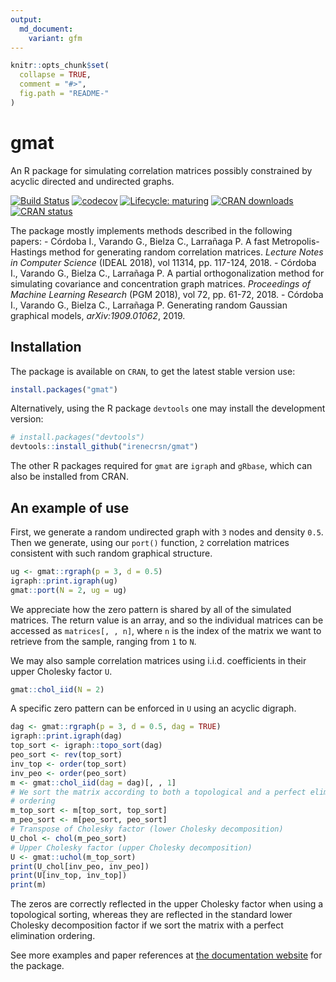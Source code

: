```yaml
---
output:
  md_document:
    variant: gfm 
---
```


<!-- README.md is generated from README.Rmd. Please edit that file -->

```r
knitr::opts_chunk$set(
  collapse = TRUE,
  comment = "#>",
  fig.path = "README-"
)
```

# gmat
An R package for simulating correlation matrices possibly constrained by acyclic
directed and undirected graphs.

[![Build Status](https://travis-ci.com/irenecrsn/gmat.svg?branch=master)](https://travis-ci.com/irenecrsn/gmat)
[![codecov](https://codecov.io/gh/irenecrsn/gmat/branch/dev/graph/badge.svg)](https://codecov.io/gh/irenecrsn/gmat)
[![Lifecycle: maturing](https://img.shields.io/badge/lifecycle-maturing-blue.svg)](https://www.tidyverse.org/lifecycle/#maturing)
[![CRAN downloads](http://cranlogs.r-pkg.org/badges/grand-total/gmat)](https://CRAN.R-project.org/package=gmat)
[![CRAN status](http://www.r-pkg.org/badges/version/gmat)](https://CRAN.R-project.org/package=gmat)

The package mostly implements methods described in the following papers:
- Córdoba I., Varando G., Bielza C., Larrañaga P. A fast Metropolis-Hastings
  method for generating random correlation matrices. _Lecture Notes in Computer
  Science_ (IDEAL 2018), vol 11314, pp. 117-124, 2018.
- Córdoba I., Varando G., Bielza C., Larrañaga P. A partial orthogonalization
  method for simulating covariance and concentration graph matrices.
  _Proceedings of Machine Learning Research_ (PGM 2018), vol 72, pp. 61-72,
  2018.
- Córdoba I., Varando G., Bielza C., Larrañaga P. Generating random Gaussian
  graphical models, _arXiv:1909.01062_, 2019.

## Installation

The package is available on `CRAN`, to get the latest stable version use:
```r
install.packages("gmat")
```

Alternatively, using the R package `devtools` one may install the development version:
```r
# install.packages("devtools")
devtools::install_github("irenecrsn/gmat")
```

The other R packages required for `gmat` are `igraph` and `gRbase`, which can
also be installed from CRAN.

## An example of use 

First, we generate a random undirected graph with `3` nodes and density `0.5`.
Then we generate, using our `port()` function, `2` correlation matrices
consistent with such random graphical structure.

```r
ug <- gmat::rgraph(p = 3, d = 0.5)
igraph::print.igraph(ug)
gmat::port(N = 2, ug = ug)
```

We appreciate how the zero pattern is shared by all of the simulated matrices.
The return value is an array, and so the individual matrices can be accessed as
`matrices[, , n]`, where `n` is the index of the matrix we want to retrieve from
the sample, ranging from `1` to `N`.

We may also sample correlation matrices using i.i.d.  coefficients in their
upper Cholesky factor `U`.
```r
gmat::chol_iid(N = 2)
```
A specific zero pattern can be enforced in `U` using an acyclic digraph.
```r
dag <- gmat::rgraph(p = 3, d = 0.5, dag = TRUE)
igraph::print.igraph(dag)
top_sort <- igraph::topo_sort(dag)
peo_sort <- rev(top_sort)
inv_top <- order(top_sort)
inv_peo <- order(peo_sort)
m <- gmat::chol_iid(dag = dag)[, , 1]
# We sort the matrix according to both a topological and a perfect elimination
# ordering
m_top_sort <- m[top_sort, top_sort]
m_peo_sort <- m[peo_sort, peo_sort]
# Transpose of Cholesky factor (lower Cholesky decomposition)
U_chol <- chol(m_peo_sort) 
# Upper Cholesky factor (upper Cholesky decomposition)
U <- gmat::uchol(m_top_sort)
print(U_chol[inv_peo, inv_peo])
print(U[inv_top, inv_top])
print(m)
```
The zeros are correctly reflected in the upper Cholesky factor when using a
topological sorting, whereas they are reflected in the standard lower Cholesky
decomposition factor if we sort the matrix with a perfect elimination ordering.

See more examples and paper references at [the documentation
website](https://irenecrsn.github.io/gmat/) for the package.
